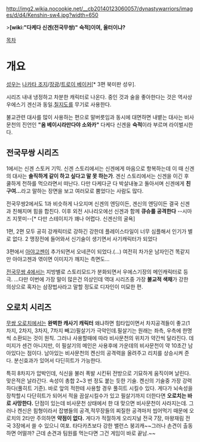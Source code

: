 http://img2.wikia.nocookie.net/__cb20140123060057/dynastywarriors/images/d/d4/Kenshin-sw4.jpg?width=650

>'''[wiki:"다케다 신겐(전국무쌍)" 숙적]이여, 올터이냐?'''

[[목차]]

= 개요 =
[[성우]]는 [[나카타 조지]]/[[장광]]/[[트로이 베이커]][* 3편 북미판 성우].

시리즈 내내 냉정하고 차분한 캐릭터로 나온다. 중인 것과 술을 좋아한다는 것은 역사상 우에스기 겐신과 동일.[[칠지도]]를 무기로 사용한다.

불교관련 대사를 많이 사용하는 편으로 말버릇임과 동시에 대면하면 내뱉는 대사는 비사문천의 진언인 '''"옴 베이시라만다야 소와카"''' 다케다 신겐을 '''숙적'''이라 부르며 라이벌시한다.
== 전국무쌍 시리즈 ==
1에서는 신겐 스토커 기믹. 신겐 스토리에서는 신겐에게 마음으로 항복하는데 이 때 신겐의 대사는 '''솔직하게 같이 하고 싶다고 말 못 하는가'''. 겐신 스토리에서는 신겐을 이긴 후 쿨하게 천하를 먹으라면서 떠난다. 다만 다케다군 다 박살내놓고 돌아서며 신겐에게 '''친구여...'''라고 말하는 장면을 보고 여러모로 뿜었다는 사람도 많다.

전국무쌍2에서도 1과 비슷하게 나오지며 신겐의 엔딩이든, 겐신의 엔딩이든 결국 신겐과 친해지며 힘을 합친다. 이후 외전 시나리오에선 신겐과 함께 '''큐슈를 공격한다''' --시마즈 지못미--[* 다만 스테이지가 꽤나 어렵다. 신겐신의 굴욕]

1편, 2편 모두 공히 강캐릭터로 강하긴 강한데 플레이스타일이 너무 심플해서 인기가 별로 없다.  2 맹장전에 들어와서 신기술이 생기면서 사기캐릭터가 되었다

3편에서 [[아야고젠]]이 추가되면서 오네콘이 되었다.(...) 여전히 차가운 남자인건 똑같지만 아야고젠과 엮이면 이미지가 깨지는 측면도...

[[전국무쌍 4]]에서는 지방별로 스토리모드가 분화되면서 우에스기장의 메인캐릭터로 등극. ...다만 이번에 가장 말이 많은건 의상인데 역대 시리즈중 가장 '''불교적 색채'''가 강한 의상으로 혹자는 삼장법사라고 말할 정도로 디자인이 미묘한 편.
== 오로치 시리즈 ==
[[무쌍 오로치]]에서는 '''완벽한 캐사기 캐릭터''' 왜냐하면 힘타입이면서 차지공격들이 좋고(1차지, 2차지, 3차지, 7차지 빼고)필살기가 극악인데.필살기는 원래는 좌측, 우측에 한명씩 소환되는 것이 원칙. 그러나 사용할때에 따라 비사문천의 위치가 약간씩 달라진다. 데미지가 센건 아니지만, 이 필살기의 메인은 사용후에 가운데의 비사문천이 약 10초간 남아있다는 점이다. 남아있는 비사문천의 켄신의 공격력을 올려주고 리치를 상승시켜 준다. 분신효과가 있어서 다딘히트가 가능한다. 

특히 8차지가 압박인데, 식신을 불러 폭발 시킨뒤 전방으로 기묘하게 움직이며 날린다. 맞은적은 날라간다. 속성이 총합 2~3 번 정도 붙는 듯한 기술. 켄신의 기술중 가장 강력하다(풀히트 기준). 바로 앞의 적한테 사용할 경우 풀히트 시킬수 있다. 게다가 뇌속성을 장착할시 다단히트가 되어서 적을 끔살시킬수가 있고 필살기까지 더한다면 '''오로치는 바로 사망한다.''' 단점이 있는데 비사문천 상태에서 한 대 맞으면 비사문천이 사라지는데. 그러나 켄신은 힘형이라서 잡병들의 공격,적무장들의 찌질한 공격마저 씹어먹기 때문에 오로치의 2타만 주의하면 '''약점이 없다.''' 게다가 적절하게 오리지널 전국 7장, 마왕재림 전국 3장에서 쓸 수 있으니 여포. 타다카츠보다 강한 밸런스 붕괴캐~~그러나 손견이 출동하면 어떨까? 근데 손견과 팀원를 먹는다면 그건 게임이 바로 끝남.~~
